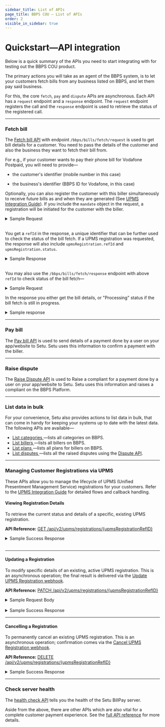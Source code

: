 ```yaml
---
sidebar_title: List of APIs
page_title: BBPS COU — List of APIs
order: 2
visible_in_sidebar: true
---
```


# Quickstart—API integration

Below is a quick summary of the APIs you need to start integrating with for testing out the BBPS COU product.

The primary actions you will take as an agent of the BBPS system, is to let your customers fetch bills from any business listed on BBPS, and let them pay said business.

For this, the core `fetch`, `pay` and `dispute` APIs are asynchronous. Each API has a `request` endpoint and a `response` endpoint. The `request` endpoint registers the call and the `response` endpoint is used to retrieve the status of the registered call.

<hr class="primary" />

### Fetch bill

The <a href="/payments/billpay/api-integration/api-reference#/category~Fetch/operation~FetchRequest">Fetch bill API</a> with endpoint `/bbps/bills/fetch/request` is used to get bill details for a customer. You need to pass the details of the customer and also the business they want to fetch their bill from.

For e.g., if your customer wants to pay their phone bill for Vodafone Postpaid, you will need to provide—

<ul>
    <li>
        <p>the customer's identifier (mobile number in this case)</p>
    </li>
    <li>
        <p>the business's identifier (BBPS ID for Vodafone, in this case)</p>
    </li>
</ul>

Optionally, you can also register the customer with this biller simultaneously to receive future bills as and when they are generated (See [UPMS Integration Guide](payments/billpay/api-integration/upms)).
If you include the `mandate` object in the request, a registration will be initiated for the customer with the biller.


<Card padding="nano" shape="rounded">
    <details>
        <summary>
            <Text as="h6" marginBottom="none" marginTop="none">
                Sample Request
            </Text>
        </summary>
        <CodeBlockWithCopy language="json">{`
{
  "customer": {
    "mobile": "9505987798",
    "customerParams": [
      {
        "name": "Parameter 1",
        "value": "Value 1"
      },
      {
        "name": "Parameter 2",
        "value": "Value 2"
      },
      {
        "name": "Parameter 3",
        "value": "Value 3"
      }
    ]
  },
  "agent": {
    "app": "SmartPay",
    "channel": "INT",
    "geocode": "19.0139,72.8254",
    "id": "AX01AI06512391457204",
    "ifsc": "ICIC0000152",
    "imei": "123456789012345",
    "ip": "124.170.23.24",
    "mac": "48-4D-7E-CB-DB-6F",
    "mobile": "9481773011",
    "os": "iOS",
    "postalCode": "600001",
    "terminalId": "6000011234"
  },
  "biller": {
    "id": "VODA00000MUM03"
  },
  // optional - include to register customer with biller using UPMS
  "mandate": {
    "registrationType": "VIEW_N_PAY",
    "billPeriod": "ASPRESENTED"
  }
}
		`}</CodeBlockWithCopy>
    </details>
</Card>

<br />

You get a `refId` in the response, a unique identifier that can be further used to check the status of the bill fetch. If a UPMS registration was requested, the response will also include `upmsRegistration.refId` and `upmsRegistration.status`.


<Card padding="nano" shape="rounded">
    <details>
        <summary>
            <Text as="h6" marginBottom="none" marginTop="none">
                Sample Response
            </Text>
        </summary>
        <CodeBlockWithCopy language="json">{`
{
    "data": {
        "refId": "LNMSQQR4RKT7X1UGPY7JGUV454PL9T2C689",
        "upmsRegistration": {
            "status": "PENDING", 
            "refId": "HENSVVR4QOS7X1UGPY7JGUV444P10102202"
        }
    },
    "success": true,
    "traceId": "C3SFG0O6N88R6UI7EQ" 
}
        `}</CodeBlockWithCopy>
    </details>
</Card>
<br />

You may also use the `/bbps/bills/fetch/response` endpoint with above `refId` to check status of the bill fetch—

<Card padding="nano" shape="rounded">
    <details>
        <summary>
            <Text as="h6" marginBottom="none" marginTop="none">
                Sample Request
            </Text>
        </summary>
		<CodeBlockWithCopy language="json">{`
{
    "refId": "LNMSQQR4RKT7X1UGPY7JGUV454PL9T2C689"
}
		`}</CodeBlockWithCopy>
	</details>
</Card>


In the response you either get the bill details, or "Processing" status if the bill fetch is still in progress.

<Card padding="nano" shape="rounded">
    <details>
        <summary>
            <Text as="h6" marginBottom="none" marginTop="none">
                Sample response
            </Text>
        </summary>
        <CodeBlockWithCopy language="json">{`
		{
			"data": {
				"additionalInfo": [
					{
						"name": "Distributor Contact",
						"value": "Cockatoojelly"
					},
					{
						"name": "Distributor Name",
						"value": "Frightstripe"
					},
					{
						"name": "Consumer Number",
						"value": "105"
					},
					{
						"name": "Consumer Address",
						"value": "Samuraipsychadelic"
					}
				],
				"bills": [
                    {
                        "amount": 300000,
                        "billDate": "2021-09-13",
                        "billNumber": "8394852342371080869",
                        "billPeriod": "Monthly",
                        "customerName": "William Miller",
                        "dueDate": "2021-09-26",
						"paymentOptions": [
							{
								"name": "3 month EMI",
								"amount": 900000,
								"minAmount": 300000,
								"maxAmount": 1500000,
								"amountMultiple": 10000
							},
							{
								"name": "6 month EMI",
								"amount": 1800000,
								"minAmount": 600000,
								"maxAmount": 3000000,
								"amountMultiple": 10000
							}
						]
                    }
                ],
				"billerResponseType": "SINGLE", 
				"billerRefId": "4047076513",
				"exactness": "Exact",
				"paymentLimits": [
					{
						"maxLimit": 20000000,
						"minLimit": 100,
						"paymentMode": "Internet Banking",
						"supportsPendingStatus": false
					},
					{
						"maxLimit": 20000000,
						"minLimit": 100,
						"paymentMode": "Debit Card",
						"supportsPendingStatus": false
					},
					{
						"maxLimit": 20000000,
						"minLimit": 100,
						"paymentMode": "Credit Card",
						"supportsPendingStatus": false
					},
					{
						"maxLimit": 20000000,
						"minLimit": 100,
						"paymentMode": "Prepaid Card",
						"supportsPendingStatus": false
					},
					{
						"maxLimit": 20000000,
						"minLimit": 100,
						"paymentMode": "IMPS",
						"supportsPendingStatus": false
					},
					{
						"maxLimit": 4999900,
						"minLimit": 100,
						"paymentMode": "Cash",
						"supportsPendingStatus": false
					},
					{
						"maxLimit": 20000000,
						"minLimit": 100,
						"paymentMode": "UPI",
						"supportsPendingStatus": false
					},
					{
						"maxLimit": 20000000,
						"minLimit": 100,
						"paymentMode": "Wallet",
						"supportsPendingStatus": false
					},
					{
						"maxLimit": 20000000,
						"minLimit": 100,
						"paymentMode": "NEFT",
						"supportsPendingStatus": false
					},
					{
						"maxLimit": 20000000,
						"minLimit": 100,
						"paymentMode": "AEPS",
						"supportsPendingStatus": false
					},
					{
						"maxLimit": 20000000,
						"minLimit": 100,
						"paymentMode": "Account Transfer",
						"supportsPendingStatus": false
					}
				],
				"refId": "C51JQ9ED608P36RN28GGM9L63RN12591837",
				"status": "Success"
			},
			"success": true,
			"traceId": "C51JQCUD608P36RN28H0"
		}
		`}</CodeBlockWithCopy>
    </details>
</Card>

<hr class="primary" />

### Pay bill

The <a href="/payments/billpay/api-integration/api-reference#/category~Pay/operation~PaymentRequest" target="_blank">Pay bill API</a> is used to send details of a payment done by a user on your app/website to Setu. Setu uses this information to confirm a payment with the biller.

<hr class="primary" />

### Raise dispute

The <a href="/payments/billpay/api-integration/api-reference#/category~Dispute/operation~DisputeRequest" target="_blank">Raise Dispute API</a> is used to Raise a compliant for a payment done by a user on your app/website to Setu. Setu uses this information and raises a compliant on the BBPS Platform.

<hr class="primary" />

### List data in bulk

For your convenience, Setu also provides actions to list data in bulk, that can come in handy for keeping your systems up to date with the latest data. The following APIs are available—

<ul>
    <li>
        <a
            target="_blank"
            href="/payments/billpay/api-integration/api-reference#/category~List/path~/api/v2/bbps/categories/get"
        >
            List categories
        </a>
        —lists all categories on BBPS.
    </li>
    <li>
        <a
            target="_blank"
            href="/payments/billpay/api-integration/api-reference#/category~List/path~/api/v2/bbps/billers/get"
        >
            List billers
        </a>
        —lists all billers on BBPS.
    </li>
    <li>
        <a
            target="_blank"
            href="/payments/billpay/api-integration/api-reference#/category~List/operation~getBillerPlans"
        >
            List plans
        </a>
        —lists all plans for billers on BBPS.
    </li>
    <li>
        <a
            target="_blank"
            href="/payments/billpay/api-integration/api-reference#/category~List/path~/api/v2/bbps/disputes/get"
        >
            List disputes
        </a>
        —lists all the raised disputes using the <a target="_blank" href="/payments/billpay/api-integration/api-reference#/category~Dispute/operation~DisputeRequest">Dispute API</a>.
    </li>
</ul>

<hr class="primary" />

### Managing Customer Registrations via UPMS

These APIs allow you to manage the lifecycle of UPMS (Unified Presentment Management Service) registrations for your customers. Refer to the [UPMS Integration Guide](/payments/billpay/api-integration/upms) for detailed flows and callback handling.

#### Viewing Registration Details

To retrieve the current status and details of a specific, existing UPMS registration.

**API Reference:** <a href="/payments/billpay/api-integration/api-reference#/category~UPMS/operation~ViewUPMSRegistration" target="_blank">GET /api/v2/upms/registrations/{upmsRegistrationRefID}</a>

<Card padding="nano" shape="rounded">
    <details>
        <summary>
            <Text as="h6" marginBottom="none" marginTop="none">
                Sample Success Response
            </Text>
        </summary>
        <CodeBlockWithCopy language="json">{`
{
    "data": {
        "biller": {
        "id": "ABLP01000ANP03"
        },
        "createdAt": "2025-04-24T14:38:46.377Z",
        "customer": {
        "customerParams": [
            {
            "name": "Roll No",
            "value": "27257063"
            }
        ],
        "mobile": "9039403265",
        "name": "Priya Shukla"
        },
        "mandate": {
        "billPeriod": "ASPRESENTED",
        "billerParams": [
            {
            "name": "Low Balance Threshold",
            "value": "500"
            }
        ],
        "debitInfo": {
            "amount": 999999999,
            "currency": 356, 
            "debitDate": "10-Feb",
            "paymentMode": "Internet Banking",
            "type": "FIXED_AMOUNT"
        },
        "registrationType": "AUTO_PAY",
        "toDate": "2025-12-22"
        },
        "refId": "D054PTM52FL7R8CJPQ90GZ2ORTG51142008",
        "status": "SUCCESS",
        "updatedAt": "2025-04-24T14:38:47.389Z" 
    },
    "success": true,
    "traceId": "D055CNT3GMB863CND9LG"
}
        `}</CodeBlockWithCopy>
    </details>
</Card>
<br />

<hr class="tertiary" />

#### Updating a Registration

To modify specific details of an existing, active UPMS registration. This is an asynchronous operation; the final result is delivered via the [Update UPMS Registration webhook](/content/payments/billpay/api-integration/webhooks.mdx#update-upms-registration-webhook).

**API Reference:** <a href="/payments/billpay/api-integration/api-reference#/category~UPMS/operation~UpdateUPMSRegistration" target="_blank">PATCH /api/v2/upms/registrations/{upmsRegistrationRefID}</a>

<Card padding="nano" shape="rounded">
    <details>
        <summary>
            <Text as="h6" marginBottom="none" marginTop="none">
                Sample Request Body
            </Text>
        </summary>
        <CodeBlockWithCopy language="json">{`
{
    "mandate": {
        "toDate": "2025-12-31",
        "debitInfo": {
            "amount": 750000 
        }
    }
}
        `}</CodeBlockWithCopy>
    </details>
</Card>
<br />
<Card padding="nano" shape="rounded">
    <details>
        <summary>
            <Text as="h6" marginBottom="none" marginTop="none">
                Sample Success Response
            </Text>
        </summary>
        <CodeBlockWithCopy language="json">{`
{
    "success": true,
    "traceId": "CV4PE82LTNJE9O014OE0"
}
        `}</CodeBlockWithCopy>
    </details>
</Card>

<hr class="tertiary" />

#### Cancelling a Registration

To permanently cancel an existing UPMS registration. This is an asynchronous operation; confirmation comes via the [Cancel UPMS Registration webhook](/content/payments/billpay/api-integration/webhooks.mdx#cancel-upms-registration-webhook).

**API Reference:** <a href="/payments/billpay/api-integration/api-reference#/category~UPMS/operation~CancelUPMSRegistration" target="_blank">DELETE /api/v2/upms/registrations/{upmsRegistrationRefID}</a>

<Card padding="nano" shape="rounded">
    <details>
        <summary>
            <Text as="h6" marginBottom="none" marginTop="none">
                Sample Success Response
            </Text>
        </summary>
        <CodeBlockWithCopy language="json">{`
{
    "success": true,
    "traceId": "CV4PE82LTNJE9O014OE0"
}
        `}</CodeBlockWithCopy>
    </details>
</Card>

<hr class="primary" />

### Check server health

The <a href="/payments/billpay/api-integration/api-reference#/category~Health/operation~getHealth">health check API</a> tells you the health of the Setu BillPay server.

Aside from the above, there are other APIs which are also vital for a complete customer payment experience. See the <a href="/payments/billpay/api-integration/api-reference" target="_blank">full API reference</a> for more details.

<WasPageHelpful />

